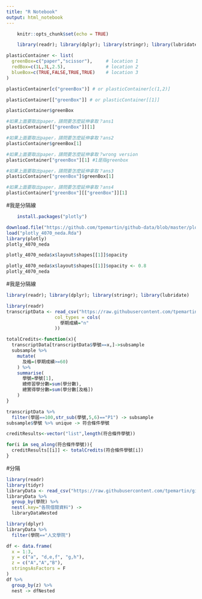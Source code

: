 ```yaml
---
title: "R Notebook"
output: html_notebook
---
```

```r
	knitr::opts_chunk$set(echo = TRUE)
```
	
```r
	library(readr); library(dplyr); library(stringr); library(lubridate)
```

```r
plasticContainer <- list(
  greenBox=c("paper","scissor"),     # location 1
  redBox=c(1L,3L,2.5),               # location 2
  blueBox=c(TRUE,FALSE,TRUE,TRUE)    # location 3
)
```

```r
plasticContainer[c("greenBox")] # or plasticContainer[c(1,2)]
```

```r
plasticContainer[["greenBox"]] # or plasticContainer[[1]]
```

```r
plasticContainer$greenBox
```

```r
#如果上面要取出paper，請問要怎麼延伸拿取？ans1
plasticContainer[["greenBox"]][1]
```

```r
#如果上面要取出paper，請問要怎麼延伸拿取？ans2
plasticContainer$greenBox[1]
```
```r
#如果上面要取出paper，請問要怎麼延伸拿取？wrong version
plasticContainer["greenBox"][1] #1是指greenbox
```

```r
#如果上面要取出paper，請問要怎麼延伸拿取？ans3
plasticContainer["greenBox"]$greenBox[1]
```

```r
#如果上面要取出paper，請問要怎麼延伸拿取？ans4
plasticContainer["greenBox"][["greenBox"]][1]
```
#我是分隔線
```r
	install.packages("plotly")
```

```r
download.file("https://github.com/tpemartin/github-data/blob/master/plotly_4070_neda.Rda?raw=true",destfile = "plotly_4070_neda.Rda")
load("plotly_4070_neda.Rda")
library(plotly)
plotly_4070_neda
```

```r
plotly_4070_neda$x$layout$shapes[[1]]$opacity
```

```r
plotly_4070_neda$x$layout$shapes[[1]]$opacity <- 0.8
plotly_4070_neda
```

#我是分隔線
```r
library(readr); library(dplyr); library(stringr); library(lubridate)
```

```r
library(readr)
transcriptData <- read_csv("https://raw.githubusercontent.com/tpemartin/github-data/master/transcript100_102.csv",
                  col_types = cols(
                    學期成績="n"
                  ))

totalCredits<-function(x){
  transcriptData[transcriptData$學號==x,]->subsample 
  subsample %>%
    mutate(
      及格=(學期成績>=60)
    ) %>%
    summarise(
      學號=學號[1],
      總修習學分數=sum(學分數),
      總實得學分數=sum(學分數[及格])
    )  
}
```

```r
transcriptData %>%
  filter(學屆==100,str_sub(學號,5,6)=="P1") -> subsample
subsample$學號 %>% unique -> 符合條件學號
```

```r
creditResults<-vector("list",length(符合條件學號))

for(i in seq_along(符合條件學號)){
  creditResults[[i]] <- totalCredits(符合條件學號[i])
}
```

#分隔

```r
library(readr)
library(tidyr)
libraryData <- read_csv("https://raw.githubusercontent.com/tpemartin/github-data/master/libraryData2.csv")
libraryData %>%
  group_by(學院) %>%
  nest(.key="各院借閱資料") ->
  libraryDataNested
```

```r
library(dplyr)
libraryData %>%
  filter(學院=="人文學院")
```

```r
df <- data.frame(
  x = 1:3,
  y = c("a", "d,e,f", "g,h"),
  z = c("A","A","B"),
  stringsAsFactors = F
)
df %>% 
  group_by(z) %>%
  nest -> dfNested
```


